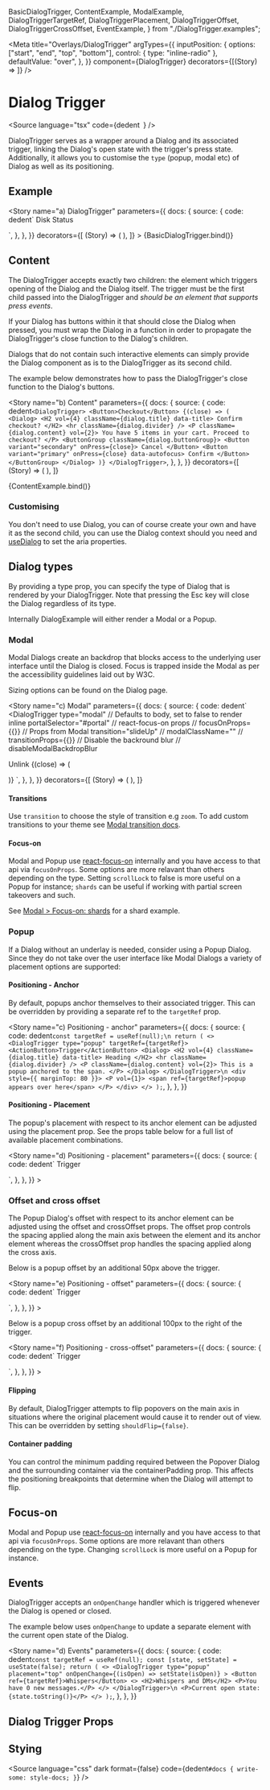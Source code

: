   BasicDialogTrigger,
  ContentExample,
  ModalExample,
  DialogTriggerTargetRef,
  DialogTriggerPlacement,
  DialogTriggerOffset,
  DialogTriggerCrossOffset,
  EventExample,
} from "./DialogTrigger.examples";

<Meta
  title="Overlays/DialogTrigger"
  argTypes={{
    inputPosition: {
      options: ["start", "end", "top", "bottom"],
      control: { type: "inline-radio" },
      defaultValue: "over",
    },
  }}
  component={DialogTrigger}
  decorators={[(Story) => <Story />]}
/>

# Dialog Trigger

<Source
  language="tsx"
  code={dedent`
  `}
/>

DialogTrigger serves as a wrapper around a Dialog and its associated trigger, linking the Dialog's open state with the trigger's press state. Additionally, it allows you to customise the `type` (popup, modal etc) of Dialog as well as its positioning.

## Example

<Story
  name="a) DialogTrigger"
  parameters={{
    docs: {
      source: {
        code: dedent`
<DialogTrigger type="popup">
  <ActionButton>Disk Status</ActionButton>
  <Dialog>
    <H2 vol={4} className={dialog.title} data-title>
      c://
    </H2>
    <hr className={dialog.divider} />
    <P className={dialog.content}>50% disk space remaining.</P>
  </Dialog>
</DialogTrigger>
`,
      },
    },
  }}
  decorators={[
    (Story) => (
      <StoryCenteredInline>
        <Story />
      </StoryCenteredInline>
    ),
  ]}
>
  {BasicDialogTrigger.bind()}
</Story>

<Source language="tsx" id="overlays-dialogtrigger--a-dialog-trigger" />

## Content

The DialogTrigger accepts exactly two children: the element which triggers opening of the Dialog and the Dialog itself. The trigger must be the first child passed into the DialogTrigger and _should be an element that supports press events_.

If your Dialog has buttons within it that should close the Dialog when pressed, you must wrap the Dialog in a function in order to propagate the DialogTrigger's close function to the Dialog's children.

Dialogs that do not contain such interactive elements can simply provide the Dialog component as is to the DialogTrigger as its second child.

The example below demonstrates how to pass the DialogTrigger's close function to the Dialog's buttons.

<Story
  name="b) Content"
  parameters={{
    docs: {
      source: {
        code: dedent`
<DialogTrigger>
  <Button>Checkout</Button>
  {(close) => (
    <Dialog>
      <H2 vol={4} className={dialog.title} data-title>
        Confirm checkout?
      </H2>
      <hr className={dialog.divider} />
      <P className={dialog.content} vol={2}>
        You have 5 items in your cart. Proceed to checkout?
      </P>
      <ButtonGroup className={dialog.buttonGroup}>
        <Button variant="secondary" onPress={close}>
          Cancel
        </Button>
        <Button variant="primary" onPress={close} data-autofocus>
          Confirm
        </Button>
      </ButtonGroup>
    </Dialog>
  )}
</DialogTrigger>
`,
      },
    },
  }}
  decorators={[
    (Story) => (
      <StoryCenteredInline>
        <Story />
      </StoryCenteredInline>
    ),
  ]}
>
  {ContentExample.bind()}
</Story>

<Source language="tsx" id="overlays-dialogtrigger--b-content" />

### Customising

You don't need to use Dialog, you can of course create your own and have it as the second child, you can use the Dialog context should you need and [useDialog](https://react-spectrum.adobe.com/react-aria/useDialog.html) to set the aria properties.

## Dialog types

By providing a type prop, you can specify the type of Dialog that is rendered by your DialogTrigger. Note that pressing the Esc key will close the Dialog regardless of its type.

Internally DialogExample will either render a Modal or a Popup.

### Modal

Modal Dialogs create an backdrop that blocks access to the underlying user interface until the Dialog is closed. Focus is trapped inside the Modal as per the accessibility guidelines laid out by W3C.

Sizing options can be found on the Dialog page.

<Story
  name="c) Modal"
  parameters={{
    docs: {
      source: {
        code: dedent`
<DialogTrigger
  type="modal"
  // Defaults to body, set to false to render inline
  portalSelector="#portal"
  // react-focus-on props
  // focusOnProps={{}}
  // Props from Modal
  transition="slideUp"
  // modalClassName=""
  // transitionProps={{}}
  // Disable the backround blur
  // disableModalBackdropBlur
>
  <ActionButton>Unlink</ActionButton>
  {(close) => (
    <Dialog>
      <H2 vol={4} className={dialog.title} data-title>
        Unlinking email
      </H2>
      <hr className={dialog.divider} />
      <P className={dialog.content} vol={2}>
        This will unlink your email from your profile "TestUser". Are you
        sure?
      </P>
      <ButtonGroup className={dialog.buttonGroup}>
        <Button variant="secondary" onPress={close}>
          Cancel
        </Button>
        <Button variant="primary" onPress={close} data-autofocus>
          Confirm
        </Button>
      </ButtonGroup>
    </Dialog>
  )}
</DialogTrigger>
`,
      },
    },
  }}
  decorators={[
    (Story) => (
      <StoryCenteredInline>
        <Story />
      </StoryCenteredInline>
    ),
  ]}
>
  <ModalExample />
</Story>

<Source language="tsx" id="overlays-dialogtrigger--c-modal" />

#### Transitions

Use `transition` to choose the style of transition e.g `zoom`. To add custom transitions to your theme see [Modal transition docs](?path=/docs/overlays-modal--transtions#transitions).

#### Focus-on

Modal and Popup use [react-focus-on](https://github.com/theKashey/react-focus-on) internally and you have access to that api via `focusOnProps`. Some options are more relavant than others depending on the type. Setting `scrollLock` to false is more useful on a Popup for instance; `shards` can be useful if working with partial screen takeovers and such.

See [Modal > Focus-on: shards](?path=/docs/overlays-modal--c-focus-on-shards#shards) for a shard example.

### Popup

If a Dialog without an underlay is needed, consider using a Popup Dialog. Since they do not take over the user interface like Modal Dialogs a variety of placement options are supported:

#### Positioning - Anchor

By default, popups anchor themselves to their associated trigger. This can be overridden by providing a separate ref to the `targetRef` prop.

<Story
  name="c) Positioning - anchor"
  parameters={{
    docs: {
      source: {
        code: dedent`
  const targetRef = useRef(null);\n
  return (
    <>
      <DialogTrigger type="popup" targetRef={targetRef}>
        <ActionButton>Trigger</ActionButton>
        <Dialog>
          <H2 vol={4} className={dialog.title} data-title>
            Heading
          </H2>
          <hr className={dialog.divider} />
          <P className={dialog.content} vol={2}>
            This is a popup anchored to the span.
          </P>
        </Dialog>
      </DialogTrigger>\n
      <div style={{ marginTop: 80 }}>
        <P vol={1}>
          <span ref={targetRef}>popup appears over here</span>
        </P>
      </div>
    </>
  );
`,
      },
    },
  }}
>
  <StoryCenteredInline>
    <DialogTriggerTargetRef />
  </StoryCenteredInline>
</Story>

<Source language="tsx" id="overlays-dialogtrigger--c-positioning-anchor" />

#### Positioning - Placement

The popup's placement with respect to its anchor element can be adjusted using the placement prop. See the props table below for a full list of available placement combinations.

<Story
  name="d) Positioning - placement"
  parameters={{
    docs: {
      source: {
        code: dedent`
<DialogTrigger placement="right top" type="popup">
  <ActionButton>Trigger</ActionButton>
  <Dialog>
    <H2 vol={4} className={dialog.title} data-title>
      Heading
    </H2>
    <hr className={dialog.divider} />
    <P className={dialog.content} vol={2}>
      This is a popover placed to the right of its trigger and offset so the
      arrow is at the top of the dialog.
    </P>
  </Dialog>
</DialogTrigger>
`,
      },
    },
  }}
>
  <StoryCenteredInline>
    <DialogTriggerPlacement />
  </StoryCenteredInline>
</Story>

<Source language="tsx" id="overlays-dialogtrigger--d-positioning-placement" />

### Offset and cross offset

The Popup Dialog's offset with respect to its anchor element can be adjusted using the offset and crossOffset props. The offset prop controls the spacing applied along the main axis between the element and its anchor element whereas the crossOffset prop handles the spacing applied along the cross axis.

Below is a popup offset by an additional 50px above the trigger.

<Story
  name="e) Positioning - offset"
  parameters={{
    docs: {
      source: {
        code: dedent`
<DialogTrigger offset={50} type="popup">
  <ActionButton>Trigger</ActionButton>
  <Dialog>
    <H2 vol={4} className={dialog.title} data-title>
      Offset
    </H2>
    <hr className={dialog.divider} />
    <P className={dialog.content} vol={2}>
      Offset by 50px, 16px is default.
    </P>
  </Dialog>
</DialogTrigger>
`,
      },
    },
  }}
>
  <StoryCenteredInline>
    <DialogTriggerOffset />
  </StoryCenteredInline>
</Story>

<Source language="tsx" id="overlays-dialogtrigger--e-positioning-offset" />

Below is a popup cross offset by an additional 100px to the right of the trigger.

<Story
  name="f) Positioning - cross-offset"
  parameters={{
    docs: {
      source: {
        code: dedent`
<DialogTrigger crossOffset={100} type="popup">
  <ActionButton>Trigger</ActionButton>
  <Dialog>
    <H2 vol={4} className={dialog.title} data-title>
      Cross offset
    </H2>
    <hr className={dialog.divider} />
    <P className={dialog.content} vol={2}>
      Cross offset by 100px.
    </P>
  </Dialog>
</DialogTrigger>
`,
      },
    },
  }}
>
  <StoryCenteredInline>
    <DialogTriggerCrossOffset />
  </StoryCenteredInline>
</Story>

<Source
  language="tsx"
  id="overlays-dialogtrigger--f-positioning-cross-offset"
/>

#### Flipping

By default, DialogTrigger attempts to flip popovers on the main axis in situations where the original placement would cause it to render out of view. This can be overridden by setting `shouldFlip={false}`.

#### Container padding

You can control the minimum padding required between the Popover Dialog and the surrounding container via the containerPadding prop. This affects the positioning breakpoints that determine when the Dialog will attempt to flip.

## Focus-on

Modal and Popup use [react-focus-on](https://github.com/theKashey/react-focus-on) internally and you have access to that api via `focusOnProps`. Some options are more relavant than others depending on the type. Changing `scrollLock` is more useful on a Popup for instance.

## Events

DialogTrigger accepts an `onOpenChange` handler which is triggered whenever the Dialog is opened or closed.

The example below uses `onOpenChange` to update a separate element with the current open state of the Dialog.

<Story
  name="d) Events"
  parameters={{
    docs: {
      source: {
        code: dedent`
  const targetRef = useRef(null);
  const [state, setState] = useState(false);
  return (
    <>
      <DialogTrigger
        type="popup"
        placement="top"
        onOpenChange={(isOpen) => setState(isOpen)}
      >
        <Button ref={targetRef}>Whispers</Button>
        <>
          <H2>Whispers and DMs</H2>
          <P>You have 0 new messages.</P>
        </>
      </DialogTrigger>\n
      <P>Current open state: {state.toString()}</P>
    </>
  );
`,
      },
    },
  }}
>
  <StoryCenteredInline>
    <EventExample />
  </StoryCenteredInline>
</Story>

<Source language="tsx" id="overlays-dialogtrigger--d-events" />

## Dialog Trigger Props

<ArgsTable of={DialogTrigger} />

## Stying

<Source
  language="css"
  dark
  format={false}
  code={dedent`
    #docs {
      write-some: style-docs;
    }
  `}
/>
